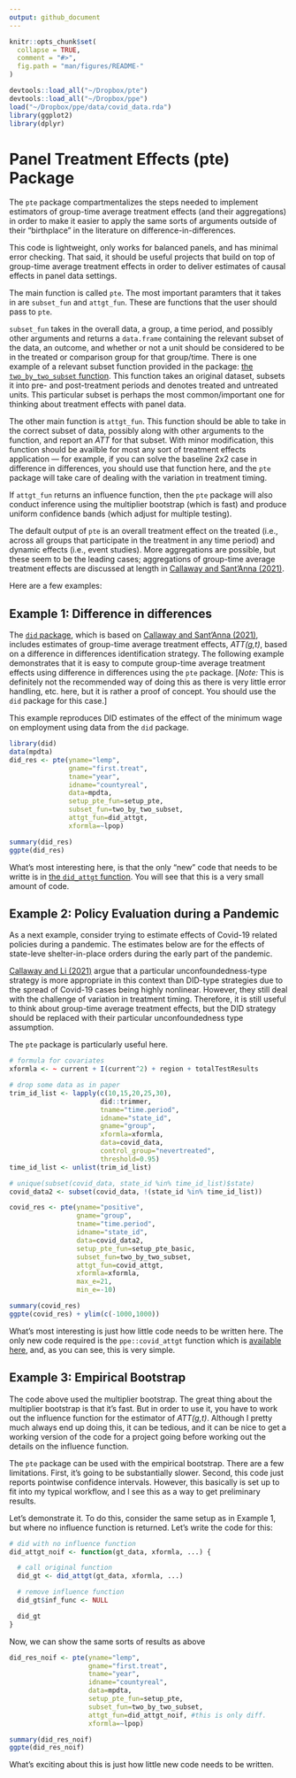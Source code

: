 ```yaml
---
output: github_document
---
```


<!-- README.md is generated from README.Rmd. Please edit that file -->

```r
knitr::opts_chunk$set(
  collapse = TRUE,
  comment = "#>",
  fig.path = "man/figures/README-"
)
```

```r
devtools::load_all("~/Dropbox/pte")
devtools::load_all("~/Dropbox/ppe")
load("~/Dropbox/ppe/data/covid_data.rda")
library(ggplot2)
library(dplyr)
```
# Panel Treatment Effects (pte) Package

The `pte` package compartmentalizes the steps needed to implement estimators of group-time average treatment effects (and their aggregations) in order to make it easier to apply the same sorts of arguments outside of their "birthplace" in the literature on difference-in-differences.

This code is lightweight, only works for balanced panels, and has minimal error checking.  That said, it should be useful projects that build on top of group-time average treatment effects in order to deliver estimates of causal effects in panel data settings.

The main function is called `pte`.  The most important paramters that it takes in are `subset_fun` and `attgt_fun`.  These are functions that the user should pass to `pte`.  

`subset_fun` takes in the overall data, a group, a time period, and possibly other arguments and returns a `data.frame` containing the relevant subset of the data, an outcome, and whether or not a unit should be considered to be in the treated or comparison group for that group/time.  There is one example of a relevant subset function provided in the package: [the `two_by_two_subset` function](https://github.com/bcallaway11/pte/blob/master/R/subset_functions.R). This function takes an original dataset, subsets it into pre- and post-treatment periods and denotes treated and untreated units.  This particular subset is perhaps the most common/important one for thinking about treatment effects with panel data.

The other main function is `attgt_fun`.  This function should be able to take in the correct subset of data, possibly along with other arguments to the function, and report an *ATT* for that subset.  With minor modification, this function should be availble for most any sort of treatment effects application --- for example, if you can solve the baseline 2x2 case in difference in differences, you should use that function here, and the `pte` package will take care of dealing with the variation in treatment timing.  

If `attgt_fun` returns an influence function, then the `pte` package will also conduct inference using the multiplier bootstrap (which is fast) and produce uniform confidence bands (which adjust for multiple testing).  

The default output of `pte` is an overall treatment effect on the treated (i.e., across all groups that participate in the treatment in any time period) and dynamic effects (i.e., event studies).  More aggregations are possible, but these seem to be the leading cases; aggregations of group-time average treatment effects are discussed at length in [Callaway and Sant'Anna (2021)](https://doi.org/10.1016/j.jeconom.2020.12.001).

Here are a few examples:

## Example 1: Difference in differences

The [`did` package](https://bcallaway11.github.io/did/), which is based on [Callaway and Sant'Anna (2021)](https://doi.org/10.1016/j.jeconom.2020.12.001), includes estimates of group-time average treatment effects, *ATT(g,t)*, based on a difference in differences identification strategy.  The following example demonstrates that it is easy to compute group-time average treatment effects using difference in differences using the `pte` package.  [*Note:* This is definitely not the recommended way of doing this as there is very little error handling, etc. here, but it is rather a proof of concept.  You should use the `did` package for this case.]

This example reproduces DID estimates of the effect of the minimum wage on employment using data from the `did` package.

```r
library(did)
data(mpdta)
did_res <- pte(yname="lemp",
               gname="first.treat",
               tname="year",
               idname="countyreal",
               data=mpdta,
               setup_pte_fun=setup_pte,
               subset_fun=two_by_two_subset,
               attgt_fun=did_attgt,
               xformla=~lpop) 

summary(did_res)
ggpte(did_res)
```

What's most interesting here, is that the only "new" code that needs to be writte is in [the `did_attgt` function](https://github.com/bcallaway11/pte/blob/master/R/attgt_functions.R).  You will see that this is a very small amount of code.

## Example 2: Policy Evaluation during a Pandemic

As a next example, consider trying to estimate effects of Covid-19 related policies during a pandemic.  The estimates below are for the effects of state-leve shelter-in-place orders during the early part of the pandemic.

[Callaway and Li (2021)](https://arxiv.org/abs/2105.06927) argue that a particular unconfoundedness-type strategy is more appropriate in this context than DID-type strategies due to the spread of Covid-19 cases being highly nonlinear.  However, they still deal with the challenge of variation in treatment timing.  Therefore, it is still useful to think about group-time average treatment effects, but the DID strategy should be replaced with their particular unconfoundedness type assumption.  

The `pte` package is particularly useful here.  

```r
# formula for covariates
xformla <- ~ current + I(current^2) + region + totalTestResults
```

```r
# drop some data as in paper
trim_id_list <- lapply(c(10,15,20,25,30),
                       did::trimmer,
                       tname="time.period",
                       idname="state_id",
                       gname="group",
                       xformla=xformla,
                       data=covid_data,
                       control_group="nevertreated",
                       threshold=0.95)
time_id_list <- unlist(trim_id_list)

# unique(subset(covid_data, state_id %in% time_id_list)$state)
covid_data2 <- subset(covid_data, !(state_id %in% time_id_list))
```


```r
covid_res <- pte(yname="positive",
                 gname="group",
                 tname="time.period",
                 idname="state_id",
                 data=covid_data2,
                 setup_pte_fun=setup_pte_basic,
                 subset_fun=two_by_two_subset,
                 attgt_fun=covid_attgt,
                 xformla=xformla,
                 max_e=21,
                 min_e=-10) 

summary(covid_res)
ggpte(covid_res) + ylim(c(-1000,1000))
```

What's most interesting is just how little code needs to be written here.  The only new code required is the `ppe::covid_attgt` function which is [available here](https://github.com/bcallaway11/ppe/blob/master/R/covid_attgt.R), and, as you can see, this is very simple.  


## Example 3: Empirical Bootstrap

The code above used the multiplier bootstrap.  The great thing about the multiplier bootstrap is that it's fast.  But in order to use it, you have to work out the influence function for the estimator of *ATT(g,t)*.  Although I pretty much always end up doing this, it can be tedious, and it can be nice to get a working version of the code for a project going before working out the details on the influence function.  

The `pte` package can be used with the empirical bootstrap.  There are a few limitations.  First, it's going to be substantially slower.  Second, this code just reports pointwise confidence intervals.  However, this basically is set up to fit into my typical workflow, and I see this as a way to get preliminary results.

Let's demonstrate it.  To do this, consider the same setup as in Example 1, but where no influence function is returned.  Let's write the code for this:
```r
# did with no influence function
did_attgt_noif <- function(gt_data, xformla, ...) {

  # call original function
  did_gt <- did_attgt(gt_data, xformla, ...)

  # remove influence function
  did_gt$inf_func <- NULL

  did_gt
}
```

Now, we can show the same sorts of results as above
```r
did_res_noif <- pte(yname="lemp",
                    gname="first.treat",
                    tname="year",
                    idname="countyreal",
                    data=mpdta,
                    setup_pte_fun=setup_pte,
                    subset_fun=two_by_two_subset,
                    attgt_fun=did_attgt_noif, #this is only diff.
                    xformla=~lpop) 

summary(did_res_noif)
ggpte(did_res_noif)
```

What's exciting about this is just how little new code needs to be written.  
